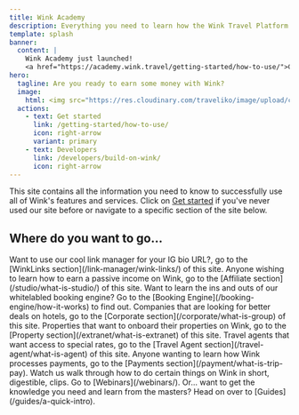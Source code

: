 ```yaml
---
title: Wink Academy
description: Everything you need to learn how the Wink Travel Platform works and how to become a master at creating and selling travel inventory online.
template: splash
banner:
  content: |
    Wink Academy just launched!
    <a href="https://academy.wink.travel/getting-started/how-to-use/">Check it out</a>
hero:
  tagline: Are you ready to earn some money with Wink?
  image:
    html: <img src="https://res.cloudinary.com/traveliko/image/upload/c_scale,h_800,w_800/academy/academy-illustration-square" loading="lazy" width="400" height="400" alt="Welcome to Wink Academy"/>
  actions:
    - text: Get started
      link: /getting-started/how-to-use/
      icon: right-arrow
      variant: primary
    - text: Developers
      link: /developers/build-on-wink/
      icon: right-arrow
---
```



This site contains all the information you need to know to successfully use all of Wink's features and services. Click on [Get started](/getting-started/how-to-use) if you've never used our site before or navigate to a specific section of the site below.

## Where do you want to go...

<CardGrid stagger>
	<Card title="WinkLinks" icon="seti:info">
		Want to use our cool link manager for your IG bio URL?, go to the [WinkLinks section](/link-manager/wink-links/) of this site.
	</Card>
	<Card title="Affiliates" icon="seti:info">
		Anyone wishing to learn how to earn a passive income on Wink, go to the [Affiliate section](/studio/what-is-studio/) of this site.
	</Card>
	<Card title="Booking Engine" icon="seti:info">
		Want to learn the ins and outs of our whitelabled booking engine? Go to the [Booking Engine](/booking-engine/how-it-works) to find out.
	</Card>
	<Card title="Corporations" icon="seti:info">
		Companies that are looking for better deals on hotels, go to the [Corporate section](/corporate/what-is-group) of this site.
	</Card>
	<Card title="Properties" icon="seti:info">
		Properties that want to onboard their properties on Wink, go to the [Property section](/extranet/what-is-extranet) of this site.
	</Card>
	<Card title="Travel agents" icon="seti:info">
		Travel agents that want access to special rates, go to the [Travel Agent section](/travel-agent/what-is-agent) of this site.
	</Card>
	<Card title="Payments" icon="seti:info">
		Anyone wanting to learn how Wink processes payments, go to the [Payments section](/payment/what-is-trip-pay).
	</Card>
	<Card title="Webinars" icon="seti:info">
		Watch us walk through how to do certain things on Wink in short, digestible, clips. Go to [Webinars](/webinars/).
	</Card>
	<Card title="Guides" icon="seti:info">
		Or... want to get the knowledge you need and learn from the masters? Head on over to [Guides](/guides/a-quick-intro).
	</Card>
</CardGrid>
